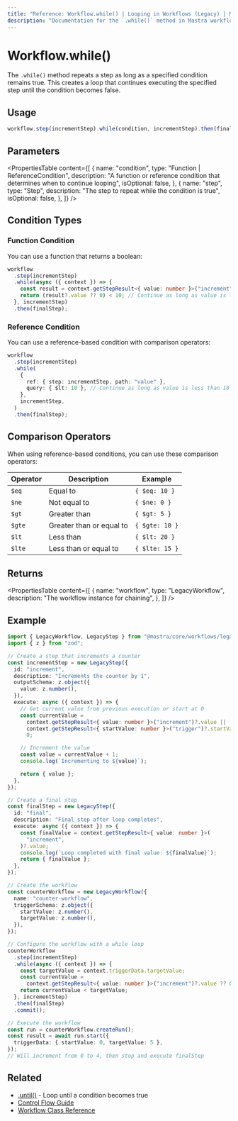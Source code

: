 ```yaml
---
title: "Reference: Workflow.while() | Looping in Workflows (Legacy) | Mastra Docs"
description: "Documentation for the `.while()` method in Mastra workflows, which repeats a step as long as a specified condition remains true."
---
```


# Workflow.while()

The `.while()` method repeats a step as long as a specified condition remains true. This creates a loop that continues executing the specified step until the condition becomes false.

## Usage

```typescript
workflow.step(incrementStep).while(condition, incrementStep).then(finalStep);
```

## Parameters

<PropertiesTable
  content={[
    {
      name: "condition",
      type: "Function | ReferenceCondition",
      description:
        "A function or reference condition that determines when to continue looping",
      isOptional: false,
    },
    {
      name: "step",
      type: "Step",
      description: "The step to repeat while the condition is true",
      isOptional: false,
    },
  ]}
/>

## Condition Types

### Function Condition

You can use a function that returns a boolean:

```typescript
workflow
  .step(incrementStep)
  .while(async ({ context }) => {
    const result = context.getStepResult<{ value: number }>("increment");
    return (result?.value ?? 0) < 10; // Continue as long as value is less than 10
  }, incrementStep)
  .then(finalStep);
```

### Reference Condition

You can use a reference-based condition with comparison operators:

```typescript
workflow
  .step(incrementStep)
  .while(
    {
      ref: { step: incrementStep, path: "value" },
      query: { $lt: 10 }, // Continue as long as value is less than 10
    },
    incrementStep,
  )
  .then(finalStep);
```

## Comparison Operators

When using reference-based conditions, you can use these comparison operators:

| Operator | Description              | Example        |
| -------- | ------------------------ | -------------- |
| `$eq`    | Equal to                 | `{ $eq: 10 }`  |
| `$ne`    | Not equal to             | `{ $ne: 0 }`   |
| `$gt`    | Greater than             | `{ $gt: 5 }`   |
| `$gte`   | Greater than or equal to | `{ $gte: 10 }` |
| `$lt`    | Less than                | `{ $lt: 20 }`  |
| `$lte`   | Less than or equal to    | `{ $lte: 15 }` |

## Returns

<PropertiesTable
  content={[
    {
      name: "workflow",
      type: "LegacyWorkflow",
      description: "The workflow instance for chaining",
    },
  ]}
/>

## Example

```typescript
import { LegacyWorkflow, LegacyStep } from "@mastra/core/workflows/legacy";
import { z } from "zod";

// Create a step that increments a counter
const incrementStep = new LegacyStep({
  id: "increment",
  description: "Increments the counter by 1",
  outputSchema: z.object({
    value: z.number(),
  }),
  execute: async ({ context }) => {
    // Get current value from previous execution or start at 0
    const currentValue =
      context.getStepResult<{ value: number }>("increment")?.value ||
      context.getStepResult<{ startValue: number }>("trigger")?.startValue ||
      0;

    // Increment the value
    const value = currentValue + 1;
    console.log(`Incrementing to ${value}`);

    return { value };
  },
});

// Create a final step
const finalStep = new LegacyStep({
  id: "final",
  description: "Final step after loop completes",
  execute: async ({ context }) => {
    const finalValue = context.getStepResult<{ value: number }>(
      "increment",
    )?.value;
    console.log(`Loop completed with final value: ${finalValue}`);
    return { finalValue };
  },
});

// Create the workflow
const counterWorkflow = new LegacyWorkflow({
  name: "counter-workflow",
  triggerSchema: z.object({
    startValue: z.number(),
    targetValue: z.number(),
  }),
});

// Configure the workflow with a while loop
counterWorkflow
  .step(incrementStep)
  .while(async ({ context }) => {
    const targetValue = context.triggerData.targetValue;
    const currentValue =
      context.getStepResult<{ value: number }>("increment")?.value ?? 0;
    return currentValue < targetValue;
  }, incrementStep)
  .then(finalStep)
  .commit();

// Execute the workflow
const run = counterWorkflow.createRun();
const result = await run.start({
  triggerData: { startValue: 0, targetValue: 5 },
});
// Will increment from 0 to 4, then stop and execute finalStep
```

## Related

- [.until()](./until) - Loop until a condition becomes true
- [Control Flow Guide](/workflows-legacy/control-flow)
- [Workflow Class Reference](./workflow)
